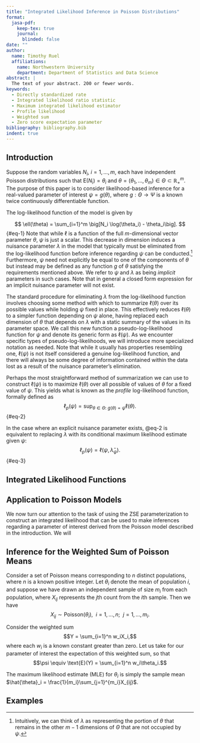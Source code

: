 ```yaml
---
title: "Integrated Likelihood Inference in Poisson Distributions"
format:
  jasa-pdf:
    keep-tex: true
    journal:
      blinded: false
date: ""
author: 
  name: Timothy Ruel
  affiliations: 
    name: Northwestern University
    department: Department of Statistics and Data Science
abstract: |
  The text of your abstract. 200 or fewer words.
keywords:
  - Directly standardized rate
  - Integrated likelihood ratio statistic
  - Maximum integrated likelihood estimator
  - Profile likelihood
  - Weighted sum
  - Zero score expectation parameter
bibliography: bibliography.bib
indent: true
---
```


## Introduction {#sec-intro}

Suppose the random variables $N_i$, $i = 1, ..., m,$ each have independent Poisson distributions such that $\text{E}(N_i) = \theta_i$ and $\theta = (\theta_1, ..., \theta_m) \in \Theta \subset \mathbb{R}^m_+$. The purpose of this paper is to consider likelihood-based inference for a real-valued parameter of interest $\psi = g(\theta)$, where $g: \Theta \to \Psi$ is a known twice continuously differentiable function.

The log-likelihood function of the model is given by 

$$
\ell(\theta) = \sum_{i=1}^m \big[N_i \log(\theta_i) - \theta_i\big].
$${#eq-1}
Note that while $\ell$ is a function of the full $m$-dimensional vector parameter $\theta$, $\psi$ is just a scalar. This decrease in dimension induces a nuisance parameter $\lambda$ in the model that typically must be eliminated from the log-likelihood function before inference regarding $\psi$ can be conducted.^[Intuitively, we can think of $\lambda$ as representing the portion of $\theta$ that remains in the other $m-1$ dimensions of $\Theta$ that are not occupied by $\psi$.] Furthermore, $\psi$ need not explicitly be equal to one of the components of $\theta$ but instead may be defined as any function $g$ of $\theta$ satisfying the requirements mentioned above. We refer to $\psi$ and $\lambda$ as being *implicit* parameters in such cases. Note that in general a closed form expression for an implicit nuisance parameter will not exist.

The standard procedure for eliminating $\lambda$ from the log-likelihood function involves choosing some method with which to summarize $\ell(\theta)$ over its possible values while holding $\psi$ fixed in place. This effectively reduces $\ell(\theta)$ to a simpler function depending on $\psi$ alone, having replaced each dimension of $\theta$ that depends on $\lambda$ with a static summary of the values in its parameter space. We call this new function a pseudo-log-likelihood function for $\psi$ and denote its generic form as $\ell(\psi)$. As we encounter specific types of pseudo-log-likelihoods, we will introduce more specialized notation as needed. Note that while it usually has properties resembling one, $\ell(\psi)$ is not itself considered a genuine log-likelihood function, and there will always be some degree of information contained within the data lost as a result of the nuisance parameter's elimination.

Perhaps the most straightforward method of summarization we can use to construct $\ell(\psi)$ is to maximize $\ell(\theta)$ over all possible of values of $\theta$ for a fixed value of $\psi$. This yields what is known as the *profile* log-likelihood function, formally defined as 
$$
\ell_p(\psi) = \sup_{\theta \in \Theta: \> g(\theta) = \psi} \ell(\theta).
$${#eq-2} 

In the case where an explicit nuisance parameter exists, @eq-2 is equivalent to replacing $\lambda$ with its conditional maximum likelihood estimate given $\psi$:
$$
\ell_p(\psi) = \ell(\psi, \hat{\lambda}_{\psi}).
$${#eq-3} 

## Integrated Likelihood Functions

## Application to Poisson Models

We now turn our attention to the task of using the ZSE parameterization to construct an integrated likelihood that can be used to make inferences regarding a parameter of interest derived from the Poisson model described in the introduction. We will 

## Inference for the Weighted Sum of Poisson Means

Consider a set of Poisson means corresponding to $n$ distinct populations, where $n$ is a known positive integer. Let $\theta_i$ denote the mean of population $i$, and suppose we have drawn an independent sample of size $m_i$ from each population, where $X_{ij}$ represents the $j$th count from the $i$th sample. Then we have $$X_{ij} \sim \text{Poisson}(\theta_i), \> \> i = 1, ..., n; \> \> j = 1, ..., m_i.$$

Consider the weighted sum $$Y = \sum_{i=1}^n w_iX_i,$$ where each $w_i$ is a known constant greater than zero. Let us take for our parameter of interest the expectation of this weighted sum, so that $$\psi \equiv \text{E}(Y) = \sum_{i=1}^n w_i\theta_i.$$ 

The maximum likelihood estimate (MLE) for $\theta_i$ is simply the sample mean $\hat{\theta}_i = \frac{1}{m_i}\sum_{j=1}^{m_i}X_{ij}$.

## Examples



